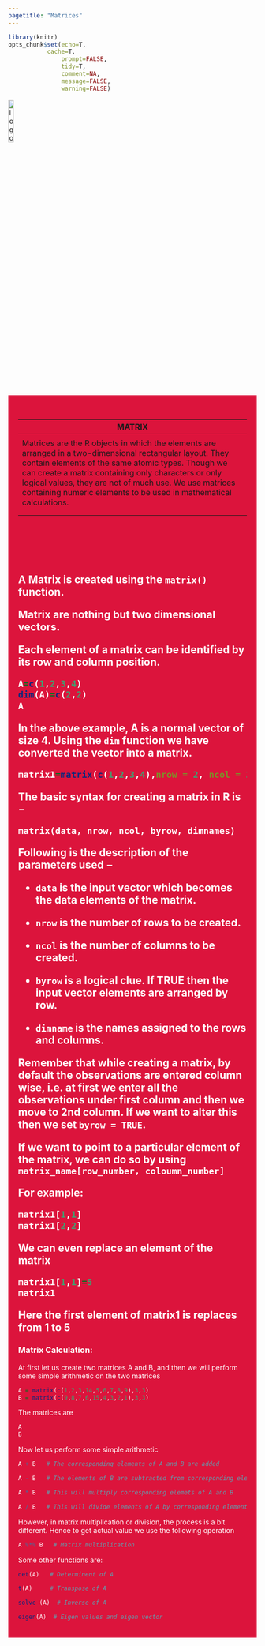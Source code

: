 ```yaml
---
pagetitle: "Matrices"
---
```


```r
library(knitr)
opts_chunk$set(echo=T,
	       cache=T,
               prompt=FALSE,
               tidy=T,
               comment=NA,
               message=FALSE,
               warning=FALSE)
```

<link rel="stylesheet" href="mystyle.css" type="text/css">

<!-- <div class="icon-bar"> -->
<!--   <a href="vectors.html" class="prev">PREVIOUS PAGE</a> -->
<!--   <a href="sec.html" class="next">NEXT PAGE</a> -->
<!-- </div> -->

<a href="index.html">
  <img src="images/logo.png" alt="logo"  style="width:15%;">
</a>

<div style="background-color:crimson;color:white;padding:20px;">
<h2> **MATRIX**</h2>
---
<p>
Matrices are the R objects in which the elements are arranged in a two-dimensional rectangular layout. They contain elements of the same atomic types. Though we can create a matrix containing only characters or only logical values, they are not of much use. We use matrices containing numeric elements to be used in mathematical calculations.
</p>
</div>

<br/>
<br/>
<br/>



A Matrix is created using the `matrix()` function.

Matrix are nothing but two dimensional vectors.

Each element of a matrix can be identified by its row and column position.

```r
A=c(1,2,3,4)
dim(A)=c(2,2)
A
```

In the above example, A is a normal vector of size 4. Using the **`dim`** function we have converted the vector into a matrix.


```r
matrix1=matrix(c(1,2,3,4),nrow = 2, ncol = 2)
```

The basic syntax for creating a matrix in R is −

```
matrix(data, nrow, ncol, byrow, dimnames)
```

Following is the description of the parameters used −

+ `data` is the input vector which becomes the data elements of the matrix.

+ `nrow` is the number of rows to be created.

+ `ncol` is the number of columns to be created.

+ `byrow` is a logical clue. If TRUE then the input vector elements are arranged by row.

+ `dimname` is the names assigned to the rows and columns.

Remember that while creating a matrix, by default the observations are entered column wise, i.e. at first we enter all the observations under first column and then we move to 2nd column. If we want to alter this then we set `byrow = TRUE`.

If we want to point to a particular element of the matrix, we can do so by using **`matrix_name[row_number, coloumn_number]`**

For example:

```r
matrix1[1,1]
matrix1[2,2]
```
We can even replace an element of the matrix

```r
matrix1[1,1]=5
matrix1
```
Here the first element of matrix1 is replaces from 1 to 5

### Matrix Calculation:

At first let us create two matrices A and B, and then we will perform some simple arithmetic on the two matrices

```r
A = matrix(c(1,2,3,14,5,6,7,8,9),3,3)
B = matrix(c(9,8,7,6,15,4,3,2,1),3,3) 
```
 The matrices are
 
```r
A
B
```
 
Now let us perform some simple arithmetic

```r
A + B   # The corresponding elements of A and B are added

A - B   # The elements of B are subtracted from corresponding elemts of A

A * B   # This will multiply corresponding elemets of A and B

A / B   # This will divide elements of A by corresponding elements of B
```
However, in matrix multiplication or division, the process is a bit different. Hence to get actual value we use the following operation

```r
A %*% B   # Matrix multiplication
```

Some other functions are:

```r
det(A)   # Determinent of A

t(A)     # Transpose of A

solve (A)  # Inverse of A

eigen(A)  # Eigen values and eigen vector
```
